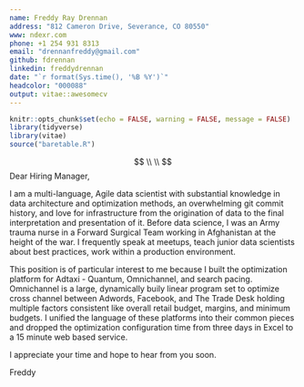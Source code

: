```yaml
---
name: Freddy Ray Drennan
address: "812 Cameron Drive, Severance, CO 80550"
www: ndexr.com
phone: +1 254 931 8313
email: "drennanfreddy@gmail.com"
github: fdrennan
linkedin: freddydrennan
date: "`r format(Sys.time(), '%B %Y')`"
headcolor: "000088"
output: vitae::awesomecv
---
```


```r
knitr::opts_chunk$set(echo = FALSE, warning = FALSE, message = FALSE)
library(tidyverse)
library(vitae)
source("baretable.R")
```


$$
\\
\\
$$
Dear Hiring Manager,

I am a multi-language, Agile data scientist with substantial knowledge in data architecture and optimization methods, an overwhelming git commit history, and love for infrastructure from the origination of data to the final interpretation and presentation of it. Before data science, I was an Army trauma nurse in a Forward Surgical Team working in Afghanistan at the height of the war. I frequently speak at meetups, teach junior data scientists about best practices, work within a production environment.

This position is of particular interest to me because I built the optimization platform for Adtaxi - Quantum, Omnichannel, and search pacing. Omnichannel is a large, dynamically buily linear program set to optimize cross channel between Adwords, Facebook, and The Trade Desk holding multiple factors consistent like overall retail budget, margins, and minimum budgets. I unified the language of these platforms into their common pieces and dropped the optimization configuration time from three days in Excel to a 15 minute web based service.

I appreciate your time and hope to hear from you soon. 

Freddy
